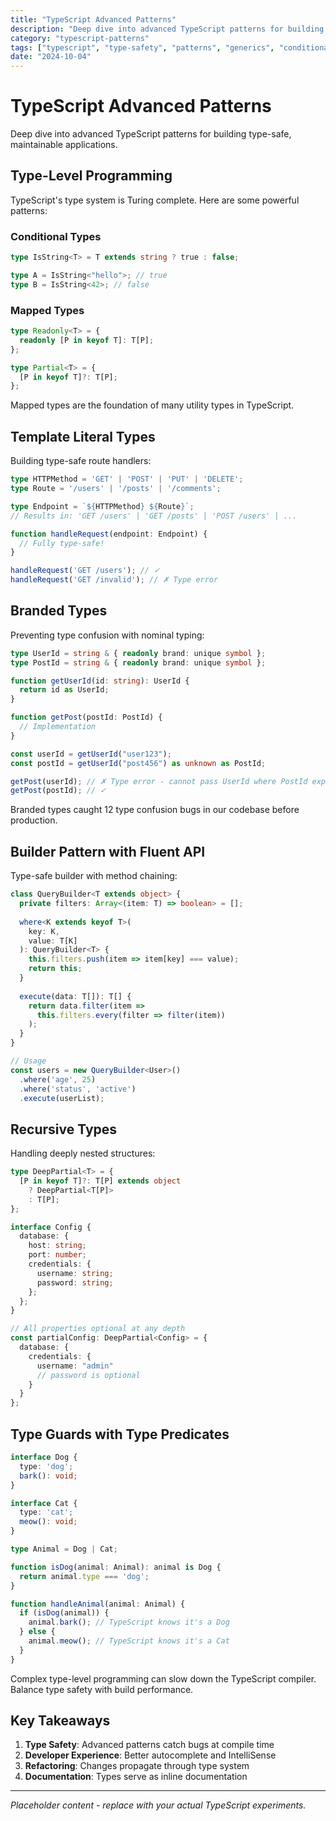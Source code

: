 ```yaml
---
title: "TypeScript Advanced Patterns"
description: "Deep dive into advanced TypeScript patterns for building type-safe, maintainable applications"
category: "typescript-patterns"
tags: ["typescript", "type-safety", "patterns", "generics", "conditional-types"]
date: "2024-10-04"
---
```


# TypeScript Advanced Patterns

Deep dive into advanced TypeScript patterns for building type-safe, maintainable applications.

## Type-Level Programming

TypeScript's type system is Turing complete. Here are some powerful patterns:

### Conditional Types

```typescript
type IsString<T> = T extends string ? true : false;

type A = IsString<"hello">; // true
type B = IsString<42>; // false
```

### Mapped Types

```typescript
type Readonly<T> = {
  readonly [P in keyof T]: T[P];
};

type Partial<T> = {
  [P in keyof T]?: T[P];
};
```

<Callout type="info">
Mapped types are the foundation of many utility types in TypeScript.
</Callout>

## Template Literal Types

Building type-safe route handlers:

```typescript
type HTTPMethod = 'GET' | 'POST' | 'PUT' | 'DELETE';
type Route = '/users' | '/posts' | '/comments';

type Endpoint = `${HTTPMethod} ${Route}`;
// Results in: 'GET /users' | 'GET /posts' | 'POST /users' | ...

function handleRequest(endpoint: Endpoint) {
  // Fully type-safe!
}

handleRequest('GET /users'); // ✓
handleRequest('GET /invalid'); // ✗ Type error
```

## Branded Types

Preventing type confusion with nominal typing:

```typescript
type UserId = string & { readonly brand: unique symbol };
type PostId = string & { readonly brand: unique symbol };

function getUserId(id: string): UserId {
  return id as UserId;
}

function getPost(postId: PostId) {
  // Implementation
}

const userId = getUserId("user123");
const postId = getUserId("post456") as unknown as PostId;

getPost(userId); // ✗ Type error - cannot pass UserId where PostId expected
getPost(postId); // ✓
```

<Callout type="success">
Branded types caught 12 type confusion bugs in our codebase before production.
</Callout>

## Builder Pattern with Fluent API

Type-safe builder with method chaining:

```typescript
class QueryBuilder<T extends object> {
  private filters: Array<(item: T) => boolean> = [];
  
  where<K extends keyof T>(
    key: K,
    value: T[K]
  ): QueryBuilder<T> {
    this.filters.push(item => item[key] === value);
    return this;
  }
  
  execute(data: T[]): T[] {
    return data.filter(item => 
      this.filters.every(filter => filter(item))
    );
  }
}

// Usage
const users = new QueryBuilder<User>()
  .where('age', 25)
  .where('status', 'active')
  .execute(userList);
```

## Recursive Types

Handling deeply nested structures:

```typescript
type DeepPartial<T> = {
  [P in keyof T]?: T[P] extends object
    ? DeepPartial<T[P]>
    : T[P];
};

interface Config {
  database: {
    host: string;
    port: number;
    credentials: {
      username: string;
      password: string;
    };
  };
}

// All properties optional at any depth
const partialConfig: DeepPartial<Config> = {
  database: {
    credentials: {
      username: "admin"
      // password is optional
    }
  }
};
```

## Type Guards with Type Predicates

```typescript
interface Dog {
  type: 'dog';
  bark(): void;
}

interface Cat {
  type: 'cat';
  meow(): void;
}

type Animal = Dog | Cat;

function isDog(animal: Animal): animal is Dog {
  return animal.type === 'dog';
}

function handleAnimal(animal: Animal) {
  if (isDog(animal)) {
    animal.bark(); // TypeScript knows it's a Dog
  } else {
    animal.meow(); // TypeScript knows it's a Cat
  }
}
```

<Callout type="warning">
Complex type-level programming can slow down the TypeScript compiler. Balance type safety with build performance.
</Callout>

## Key Takeaways

1. **Type Safety**: Advanced patterns catch bugs at compile time
2. **Developer Experience**: Better autocomplete and IntelliSense
3. **Refactoring**: Changes propagate through type system
4. **Documentation**: Types serve as inline documentation

---

*Placeholder content - replace with your actual TypeScript experiments.*
